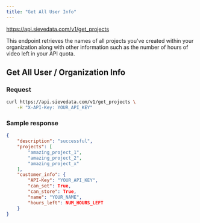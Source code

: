 ```yaml
---
title: "Get All User Info"
---
```



<Request method="GET">https://api.sievedata.com/v1/get_projects</Request>

This endpoint retrieves the names of all projects you've created within your organization along with other information such as the number of hours of video left in your API quota.


## Get All User / Organization Info

### Request

```bash Terminal
curl https://api.sievedata.com/v1/get_projects \
    -H "X-API-Key: YOUR_API_KEY"
```

### Sample response

```json
{
    "description": "successful",
    "projects": [
        "amazing_project_1",
        "amazing_project_2",
        "amazing_project_x"
    ],
    "customer_info": {
        "API-Key": "YOUR_API_KEY",
        "can_set": True,
        "can_store": True,
        "name": "YOUR_NAME",
        "hours_left": NUM_HOURS_LEFT
    }
}
```